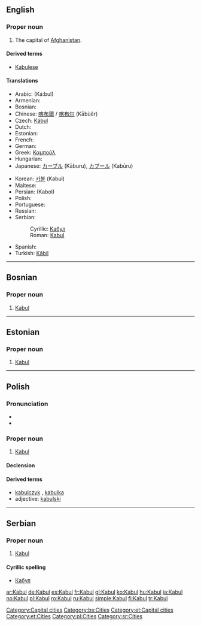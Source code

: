 {{wikipedia}}
{{also|kabul|Kábul}}
==English==

===Proper noun===
{{infl|en|proper noun}}

# The capital of [[Afghanistan]].

====Derived terms====
* [[Kabulese]]

====Translations====
{{trans-top|capital of Afghanistan}}
* Arabic: {{Arab|[[كابل]]}} (Ká:bul)
* Armenian: {{t-|hy|Քաբուլ|tr=K’abul|sc=Armn|xs=Armenian}}
* Bosnian: {{t-|bs|Kabul|m}}
* Chinese: [[喀布爾]] / [[喀布尔]] (Kābùěr)
* Czech: [[Kábul]] {{m}}
* Dutch: {{t+|nl|Kaboel}}
* Estonian: {{t-|et|Kabul}}
* French: {{t+|fr|Kaboul}}
* German: {{t+|de|Kabul}}
* Greek: [[Καμπούλ]]
* Hungarian: {{t+|hu|Kabul}}
* Japanese: [[カーブル]] (Kāburu), [[カブール]] (Kabūru)
{{trans-mid}}
* Korean: [[카불]] (Kabul)
* Maltese: {{t-|mt|Kabul|xs=Maltese}}
* Persian: {{fa-Arab|[[کابل]]}} (Kabol)
* Polish: {{t+|pl|Kabul|m}}
* Portuguese: {{t+|pt|Cabul|m}}
* Russian: {{t-|ru|Кабул|m|tr=Kabúl|sc=Cyrl}}
* Serbian:
*: Cyrillic: [[Кабул#Serbian|Кабул]] {{m}}
*: Roman: [[Kabul#Serbian|Kabul]] {{m}}
* Spanish: {{t+|es|Kabul|m}}
* Turkish: [[Kâbil]]
{{trans-bottom}}

[[Category:Capital cities]]

----

==Bosnian==

===Proper noun===
{{infl|bs|proper noun|g=m}}

# [[Kabul#English|Kabul]]

[[Category:bs:Cities]]

----

==Estonian==

===Proper noun===
{{infl|et|proper noun}}

# [[#English|Kabul]]

[[Category:et:Capital cities]]
[[Category:et:Cities]]

----

==Polish==

===Pronunciation===
* {{audio||audio}}
* {{IPA|/ˈkabul/|lang=pl}}

===Proper noun===
{{infl|pl|proper noun|g=m}}

# [[#English|Kabul]]

====Declension====
{{pl-decl-noun-sing
|Kabul
|Kabulu
|Kabulowi
|Kabul
|Kabulem
|Kabulu
|Kabulu
}}

====Derived terms====
* [[kabulczyk]] {{m}}, [[kabulka]] {{f}}
* adjective: [[kabulski]]

[[Category:pl:Cities]]

----

==Serbian==

===Proper noun===
{{infl|sr|proper noun|g=m}}

# [[Kabul#English|Kabul]]

====Cyrillic spelling====
* [[Кабул#Serbian|Кабул]]

[[Category:sr:Cities]]

[[ar:Kabul]]
[[de:Kabul]]
[[es:Kabul]]
[[fr:Kabul]]
[[gl:Kabul]]
[[ko:Kabul]]
[[hu:Kabul]]
[[ja:Kabul]]
[[no:Kabul]]
[[pl:Kabul]]
[[ro:Kabul]]
[[ru:Kabul]]
[[simple:Kabul]]
[[fi:Kabul]]
[[tr:Kabul]]